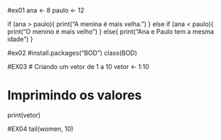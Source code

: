 #ex01
ana <- 8
paulo <- 12

if (ana > paulo){
  print("A menina é mais velha.")
}   else if (ana < paulo){
  print("O menino é mais velho")
} else{
  print("Ana e Paulo tem a mesma idade")
}

#ex02
#install.packages("BOD")
class(BOD)

#EX03
# Criando um vetor de 1 a 10
vetor <- 1:10

# Imprimindo os valores
print(vetor)

#EX04
tail(women, 10)

